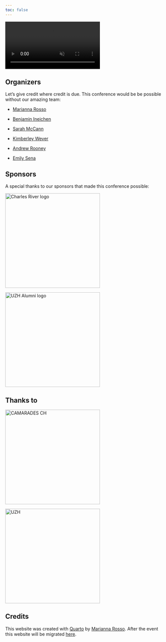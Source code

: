 ```yaml
---
toc: false
---
```


<div class="background-video-container">
  <video autoplay loop muted playsinline>
    <source src="LogoVideo.mp4" type="video/mp4">
    Your browser does not support the video tag.
  </video>
</div>

## Organizers

Let's give credit where credit is due. This conference would be be possible without our amazing team:

-   <a href="https://stride-lab.pages.uzh.ch/website/people/rosso-marianna/" target="_blank">Marianna Rosso</a>

-   <a href="https://stride-lab.pages.uzh.ch/website/people/ineichen-benjamin-victor/" target="_blank">Benjamin Ineichen</a>

-   <a href="https://www.bihealth.org/en/research/research-group/preclinical-systematic-reviews-and-meta-analyses" target="_blank">Sarah McCann</a>

-   <a href="https://www.radboudumc.nl/en/people/kimberley-wever" target="_blank">Kimberley Wever</a>

-   <a href="https://www.niehs.nih.gov/research/atniehs/labs/iha/ohat/staff/rooney" target="_blank">Andrew Rooney</a>

-   <a href="https://www.ed.ac.uk/profile/dr-emily-sena" target="_blank">Emily Sena</a>

## Sponsors

A special thanks to our sponsors that made this conference possible:

<a href="https://www.criver.com/" target="_blank"> <img src="images/CRLogo.png" alt="Charles River logo" width="300"/> </a>

<a href="https://uzhalumni.ch/" target="_blank"> <img src="images/UZHAlumni.png" alt="UZH Alumni logo" width="300"/> </a>

## Thanks to

<a href="https://camarades.ch/" target="_blank"> <img src="images/camarades_zurich.png" alt="CAMARADES CH" width="300"/> </a>

<a href="https://www.uzh.ch/de.html" target="_blank"> <img src="images/uzh_logo.png" alt="UZH" width="300"/> </a>

## Credits

This website was created with <a href="https://quarto.org/" target="_blank">Quarto</a> by <a href="https://stride-lab.pages.uzh.ch/website/people/rosso-marianna/" target="_blank">Marianna Rosso</a>. After the event this website will be migrated <a href="https://github.com/marianna-rosso-uzh/SRSAVI" target="_blank">here</a>.

